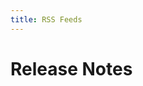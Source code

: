 ```yaml
---
title: RSS Feeds
---
```



# Release Notes

<RssFeeds url="https://new-commercetools-docs.vercel.app/api/releases/feed.xml" />

<RssFeeds
  url="https://new-commercetools-docs.vercel.app/merchant-center/releases/feed.xml"
  title="Merchant Center"
/>
